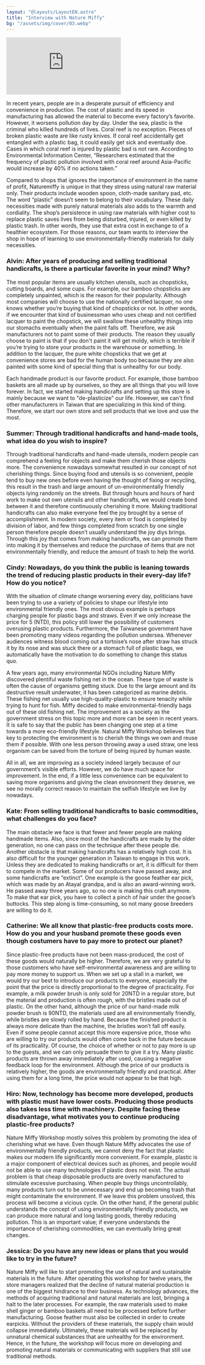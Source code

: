 ```yaml
---
layout: "@layouts/LayoutEN.astro"
title: "Interview with Nature Miffy"
bg: "/assets/img/cover/03.webp"
---
```


<iframe class="w-full mb-4" style="aspect-ratio: 16 / 6;" src="https://www.youtube.com/embed/P4zTBPkCYpU?cc_lang_pref=en&cc_load_policy=1&rel=0&hl=en" title="Nature Miffy Interview" 
    frameborder="0"  allow="accelerometer; autoplay; clipboard-write; encrypted-media; gyroscope; picture-in-picture" allowfullscreen></iframe>

In recent years, people are in a desperate pursuit of efficiency and convenience in production. The cost of plastic and its speed in manufacturing has allowed the material to become every factory’s favorite. However, it worsens pollution day by day. Under the sea, plastic is the criminal who killed hundreds of lives. Coral reef is no exception. Pieces of broken plastic waste are like rusty knives. If coral reef accidentally get entangled with a plastic bag, it could easily get sick and eventually doe. Cases in which coral reef is injured by plastic bad is not rare. According to Environmental Information Center, “Researchers estimated that the frequency of plastic pollution involved with coral reef around Asia-Pacific would increase by 40% if no actions taken.”

Compared to shops that ignores the importance of environment in the name of profit, Naturemiffy is unique in that they stress using natural raw material only. Their products include wooden spoon, cloth-made sanitary pad, etc. The word “plastic” doesn’t seem to belong to their vocabulary. These daily necessities made with purely natural materials also adds to the warmth and cordiality. The shop’s persistence in using raw materials with higher cost to replace plastic saves lives from being disturbed, injured, or even killed by plastic trash. In other words, they use that extra cost in exchange to of a healthier ecosystem. For those reasons, our team wants to interview the shop in hope of learning to use environmentally-friendly materials for daily necessities.

### Alvin: After years of producing and selling traditional handicrafts, is there a particular favorite in your mind? Why?

The most popular items are usually kitchen utensils, such as chopsticks, cutting boards, and some cups. For example, our bamboo chopsticks are completely unpainted, which is the reason for their popularity. Although most companies will choose to use the nationally certified lacquer, no one knows whether you’re buying that kind of chopsticks or not. In other words, if we encounter that kind of businessman who uses cheap and not certified lacquer to paint the chopstick, we will swallow these unhealthy things into our stomachs eventually when the paint falls off. Therefore, we ask manufacturers not to paint some of their products. The reason they usually choose to paint is that if you don't paint it will get moldy, which is terrible if you’re trying to store your products in the warehouse or something. In addition to the lacquer, the pure white chopsticks that we get at convenience stores are bad for the human body too because they are also painted with some kind of special thing that is unhealthy for our body. 

Each handmade product is our favorite product. For example, those bamboo baskets are all made up by ourselves, so they are all things that you will love forever. In fact, we started making handicrafts and setting up this store is mainly because we want to "de-plasticize" our life. However, we can't find other manufacturers in Taiwan that are specializing in this kind of thing. Therefore, we start our own store and sell products that we love and use the most.

### Summer: Through traditional handicrafts and hand-made tools, what idea do you wish to inspire?

Through traditional handicrafts and hand-made utensils, modern people can comprehend a feeling for objects and make them cherish those objects more. The convenience nowadays somewhat resulted in our concept of not cherishing things. Since buying food and utensils is so convenient, people tend to buy new ones before even having the thought of fixing or recycling, this result in the trash and large amount of un-environmentally friendly objects lying randomly on the streets. But through hours and hours of hard work to make out own utensils and other handicrafts, we would create bond between it and therefore continuously cherishing it more. Making traditional handicrafts can also make everyone feel the joy brought by a sense of accomplishment. In modern society, every item or food is completed by division of labor, and few things completed from scratch by one single person therefore people doesn’t usually understand the joy diys brings. Through this joy that comes from making handicrafts, we can promote them into making it by  themselves and reduce the purchase of items that are not environmentally friendly, and reduce the amount of trash to help the world.

### Cindy: Nowadays, do you think the public is leaning towards the trend of reducing plastic products in their every-day life? How do you notice?

With the situation of climate change worsening every day, politicians have been trying to use a variety of policies to shape our lifestyle into environmental friendly ones. The most obvious example is perhaps charging people for plastic bags and straws. Even if we only increase the price for 5 (NTD), this policy still lower the possibility of customers overusing plastic products. Furthermore, the Taiwanese government have been promoting many videos regarding the pollution undersea. Whenever audiences witness blood coming out a tortoise’s nose after straw has struck it by its nose and was stuck there or a stomach full of plastic bags, we automatically have the motivation to do something to change this status quo. 

A few years ago, many environmental NGOs including Nature Miffy discovered plentiful waste fishing net in the ocean. These type of waste is often the cause of organisms getting stuck. Due to the large amount and its destructive result underwater, it has been categorized as marine debris. These fishing net usually use high-quality-plastic to ensure tenacity while trying to hunt for fish. Miffy decided to make environmental-friendly bags out of these old fishing net. The improvement as a society as the government stress on this topic more and more can be seen in recent years. It is safe to say that the public has been changing one step at a time towards a more eco-friendly lifestyle. Natural Miffy Workshop believes that key to protecting the environment is to cherish the things we own and reuse them if possible. With one less person throwing away a used straw, one less organism can be saved from the torture of being injured by human waste.

All in all, we are improving as a society indeed largely because of our government’s visible efforts. However, we do have much space for improvement. In the end, if a little less convenience can be equivalent to saving more organisms and giving the clean environment they deserve, we see no morally correct reason to maintain the selfish lifestyle we live by nowadays.

### Kate: From selling traditional handicrafts to basic commodities, what challenges do you face?

The main obstacle we face is that fewer and fewer people are making handmade items. Also, since most of the handicrafts are made by the older generation, no one can pass on the technique after these people die. Another obstacle is that making handicrafts has a relatively high cost. It is also difficult for the younger generation in Taiwan to engage in this work. Unless they are dedicated to making handicrafts or art, it is difficult for them to compete in the market. Some of our producers have passed away, and some handicrafts are “extinct”. One example is the goose feather ear pick, which was made by an Atayal grandpa, and is also an award-winning work. He passed away three years ago, so no one is making this craft anymore. To make that ear pick, you have to collect a pinch of hair under the goose’s buttocks. This step along is time-consuming, so not many goose breeders are willing to do it. 

### Catherine: We all know that plastic-free products costs more. How do you and your husband promote these goods even though costumers have to pay more to protect our planet?

Since plastic-free products have not been mass-produced, the cost of these goods would naturally be higher. Therefore, we are very grateful to those customers who have self-environmental awareness and are willing to pay more money to support us. When we set up a stall in a market, we would try our best to introduce our products to everyone, especially the point that the price is directly proportional to the degree of practicality. For example, a milk powder brush is only sold for 20NTD in a regular store, but the material and production is often rough, with the bristles made out of plastic. On the other hand, although the price of our hand-made milk powder brush is 90NTD, the materials used are all environmentally friendly, while bristles are slowly rolled by hand. Because the finished product is always more delicate than the machine, the bristles won’t fall off easily. Even if some people cannot accept this more expensive price, those who are willing to try our products would often come back in the future because of its practicality. Of course, the choice of whether or not to pay more is up to the guests, and we can only persuade them to give it a try.
Many plastic products are thrown away immediately after used, causing a negative feedback loop for the environment. Although the price of our products is relatively higher, the goods are environmentally friendly and practical. After using them for a long time, the price would not appear to be that high.

### Hiro: Now, technology has become more developed, products with plastic must have lower costs. Producing those products also takes less time with machinery. Despite facing these disadvantage, what motivates you to continue producing plastic-free products?

Nature Miffy Workshop mostly solves this problem by promoting the idea of cherishing what we have. Even though Nature Miffy advocates the use of environmentally friendly products, we cannot deny the fact that plastic makes our modern life significantly more convenient. For example, plastic is a major component of electrical devices such as phones, and people would not be able to use many technologies if plastic does not exist. The actual problem is that cheap disposable products are overly manufactured to stimulate excessive purchasing. When people buy things uncontrollably, many products turn out to be unnecessary and end up becoming trash that might contaminate the environment. If we leave this problem unsolved, this process will become a vicious cycle. On the other hand, if the general public understands the concept of using environmentally friendly products, we can produce more natural and long lasting goods, thereby reducing pollution. This is an important value; if everyone understands the importance of cherishing commodities, we can eventually bring great changes.

### Jessica: Do you have any new ideas or plans that you would like to try in the future?

Nature Miffy will like to start promoting the use of natural and sustainable materials in the future. After operating this workshop for twelve years, the store managers realized that the decline of natural material production is one of the biggest hindrance to their business. As technology advances, the methods of acquiring traditional and natural materials are lost, bringing a halt to the later processes. For example, the raw materials used to make shell ginger or bamboo baskets all need to be processed before further manufacturing. Goose feather must also be collected in order to create earpicks. Without the providers of these materials, the supply chain would collapse immediately. Ultimately, these materials will be replaced by unnatural chemical substances that are unhealthy for the environment. Hence, in the future, the workshop will focus more on developing and promoting natural materials or communicating with suppliers that still use traditional methods.